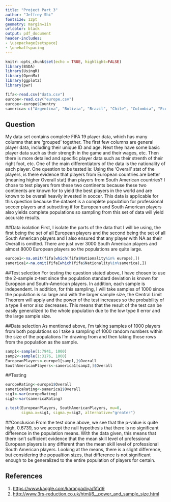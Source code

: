 ```yaml
---
title: "Project Part 3" 
author: "Jeffrey Shi"
fontsize: 12pt
geometry: margin=1in
urlcolor: black
output: pdf_document
header-includes:
- \usepackage{setspace}
- \onehalfspacing
---
```


```r
knitr::opts_chunk$set(echo = TRUE, highlight=FALSE)
library(BSDA)
library(UsingR)
library(OpenMx)
library(ggplot2)
library(pwr)
```

```r
fifa<-read.csv("data.csv")
europe<-read.csv("europe.csv")
europe<-europe$Country
samerica<-c("Argentina", "Bolivia", "Brazil", "Chile", "Colombia", "Ecuador", "Guyana", "Paraguay", "Peru", "Suriname", "Uruguay", "Venezuela")
```

## Question  
My data set contains complete FIFA 19 player data, which has many columns that are 'grouped' together. The first few columns are general player data, including their unique ID and age. Next they have some basic player data such as their strength in the game and their wages, etc. Then there is more detailed and specific player data such as their strenth of their right foot, etc. One of the main differentiators of the data is the nationality of each player. One question to be tested is: Using the 'Overall' stat of the players, is there evidence that players from European countries are better (meaning higher Overall stat) than players from South American countries? I chose to test players from these two continents because these two continents are known for to yield the best players in the world and are known to be overall heavily invested in soccer. This data is applicable for this question because the dataset is a complete population for professional soccer players and subsetting if for European and South American players also yields complete populations so sampling from this set of data will yield accurate results.


##Data isolation
First, I isolate the parts of the data that I will be using, the first being the set of all European players and the second being the set of all South American players and I also ensured that any player with NA as their Overall is omitted. There are just over 3000 South American players and almost 8000 European players so the populations are quite large.
```r
europe1<-na.omit(fifa[which(fifa$Nationality%in% europe),])
samerica1<-na.omit(fifa[which(fifa$Nationality%in%samerica),])
```

##Test selection
For testing the question stated above, I have chosen to use the 2-sample z-test since the population standard deviation is known for European and South-American players. In addition, each sample is independent. In addition, for this sampling, I will take samples of 1000 since the population is so large and with the larger sample size, the Central Limit Theorem will apply and the power of the test increases so the probability of a type II error also decreases. This means that the result of the test can be easily generalized to the whole population due to the low type II error and the large sample size.

##Data selection
As mentioned above, I'm taking samples of 1000 players from both populations so I take a sampling of 1000 random numbers within the size of the populations I'm drawing from and then taking those rows from the population as the sample.
```r
samp1<-sample(1:7941, 1000)
samp2<-sample(1:3176, 1000)
EuropeanPlayers<-europe1[samp1,]$Overall
SouthAmericanPlayers<-samerica1[samp2,]$Overall
```
##Testing
```r
europeRating<-europe1$Overall
samericaRating<-samerica1$Overall
sig1<-var(europeRating)
sig2<-var(samericaRating)

z.test(EuropeanPlayers, SouthAmericanPlayers, mu=0, 
       sigma.x=sig1, sigma.y=sig2, alternative="greater")
```

##Conclusion
From the test done above, we see that the p-value is quite high, 0.6739, so we accept the null hypothesis that there is no significant difference in the population means. With the data given, this means that there isn't sufficient evidence that the mean skill level of professional European players is any different than the mean skill level of professional South American players. Looking at the means, there is a slight difference, but considering the popualtion sizes, that difference is not significant enough to be generalized to the entire population of players for certain.

## References
1. <https://www.kaggle.com/karangadiya/fifa19>
2. <http://www.3rs-reduction.co.uk/html/6__power_and_sample_size.html>
